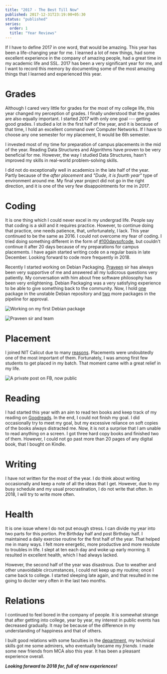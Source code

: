 ```yaml
---
title: "2017 - The Best Till Now"
published: 2017-12-31T23:19:00+05:30
status: "published"
series:
  order: 1
  title: "Year Reviews"
---
```


If I have to define 2017 in one word, that would be amazing. This year has been
a life-changing year for me. I learned a lot of new things, had some excellent
experience in the company of amazing people, had a great time in my academic
life and SSL. 2017 has been a very significant year for me, and I want to record
this memory by documenting some of the most amazing things that I learned and
experienced this year.

# Grades

Although I cared very little for grades for the most of my college life, this
year changed my perception of grades. I finally understood that the grades are
also equally important. I started _2017_ with only one goal --- getting good
grades. I studied a lot in the first half of the year, and it is because of that
time, I hold an excellent command over Computer Networks. If I have to choose
any one semester for my placement, It would be 6th semester.

I invested most of my time for preparation of campus placements in the mid of
the year. Reading Data Structures and Algorithms have proven to be very
beneficial for me. However, the way I studied Data Structures, hasn't improved
my skills in real-world problem-solving skills.

I did not do exceptionally well in academics in the late half of the year.
Partly because of the _after placement_ and _"Dude, it is fourth year"_ type of
environment around me. My final year project did not go in the right direction,
and it is one of the very few disappointments for me in _2017_.

# Coding

It is one thing which I could never excel in my undergrad life. People say that
coding is a skill and it requires practice. However, to continue doing that
practice, one needs patience, that, unfortunately, I lack. This year continued
to be the same as 2016. I could not overcome my fear of coding. I tried doing
something different in the form of
[#100daysofcode](https://twitter.com/_100DaysOfCode), but couldn't continue it
after 20 days because of my preparations for campus placements. I have again
started writing code on a regular basis in late December. Looking forward to
code more frequently in 2018.

Recently I started working on Debian Packaging.
[Praveen](https://qa.debian.org/developer.php?login=praveen%40debian.org) sir
has always been very supportive of me and answered all my ludicrous questions
very patiently. My conversation with him about free software philosophy has been
very enlightening. Debian Packaging was a very satisfying experience to be able
to give something back to the community. Now, I hold
[one](https://qa.debian.org/developer.php?login=yashagarwaljpr@gmail.com)
package in the unstable Debian repository and
[two](https://qa.debian.org/developer.php?login=bansaly26@gmail.com) more
packages in the pipeline for approval.

![Working on my first Debian package](/images/posts/2017-the-best-till-now/HackFest1.jpg "Working on my first Debian package")

![Praveen sir and team](/images/posts/2017-the-best-till-now/HackFest2.jpg "Praveen sir and team")

# Placement

I joined NIT Calicut due to many
[reasons](https://dsanghi.blogspot.com/2011/05/my-2011-list-of-recommended-csit.html).
Placements were undoubtedly one of the most important of them. Fortunately, I
was among first few students to get placed in my batch. That moment came with a
great relief in my life.

![A private post on FB, now public](/images/posts/2017-the-best-till-now/placement.png "A private post on FB, now public")

# Reading

I had started this year with an aim to read ten books and keep track of my
reading on [Goodreads](https://www.goodreads.com/user_challenges/8390620). In
the end, I could not finish my goal. I did occasionally try to meet my goal, but
my excessive reliance on soft copies of the books always distracted me. Now, it
is not a surprise that I am unable to read anything on a screen. I got three
hard copy books and finished two of them. However, I could not go past more than
20 pages of any digital book, that I bought on Kindle.

# Writing

I have not written for the most of the year. I do think about writing
occasionally and keep a note of all the ideas that I get. However, due to my
busy schedule and my usual procrastination, I do not write that often. In 2018,
I will try to write more often.

# Health

It is one issue where I do not put enough stress. I can divide my year into two
parts for this portion. Pre Birthday half and post Birthday half. I maintained a
daily exercise routine for the first half of the year. That helped me in many
ways. I felt more energetic, more productive and more resolute to troubles in
life. I slept at ten each day and woke up early morning. It resulted in
excellent health, which I had always lacked.

However, the second half of the year was disastrous. Due to weather and other
unavoidable circumstances, I could not keep up my routine; once I came back to
college. I started sleeping late again, and that resulted in me going to docter
very often in the last two months.

# Relations

I continued to feel bored in the company of people. It is somewhat strange that
after getting into college, year by year, my interest in public events has
decreased gradually. It may be because of the difference in my understanding of
happiness and that of others.

I built good relations with some faculties in the
[department](http://cse.nitc.ac.in/), my technical skills got me some admirers,
who eventually became my _friends_. I made some new friends from MCA also this
year. It has been a pleasant experience overall.

**_Looking forward to 2018 for, full of new experiences!_**
